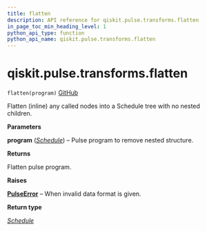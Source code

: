 ```yaml
---
title: flatten
description: API reference for qiskit.pulse.transforms.flatten
in_page_toc_min_heading_level: 1
python_api_type: function
python_api_name: qiskit.pulse.transforms.flatten
---
```


<span id="qiskit-pulse-transforms-flatten" />

# qiskit.pulse.transforms.flatten

<span id="qiskit.pulse.transforms.flatten" />

`flatten(program)` [GitHub](https://github.com/qiskit/qiskit/tree/stable/0.24/qiskit/pulse/transforms/canonicalization.py "view source code")

Flatten (inline) any called nodes into a Schedule tree with no nested children.

**Parameters**

**program** ([*Schedule*](qiskit.pulse.Schedule "qiskit.pulse.schedule.Schedule")) – Pulse program to remove nested structure.

**Returns**

Flatten pulse program.

**Raises**

[**PulseError**](pulse#qiskit.pulse.PulseError "qiskit.pulse.PulseError") – When invalid data format is given.

**Return type**

[*Schedule*](qiskit.pulse.Schedule "qiskit.pulse.schedule.Schedule")

